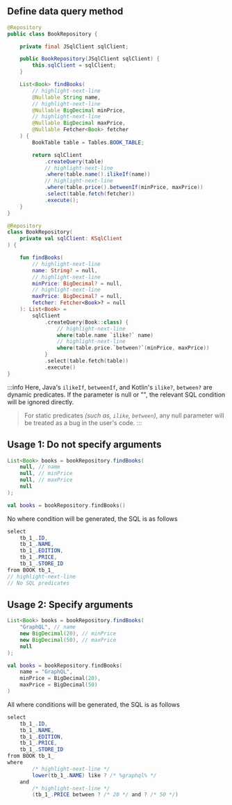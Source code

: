
## Define data query method

<Tabs groupId="language">
<TabItem value="java" label="Java">

```java title="BookRepository.java" 
@Repository
public class BookRepository {

    private final JSqlClient sqlClient;

    public BookRepository(JSqlClient sqlClient) {
        this.sqlClient = sqlClient;
    }

    List<Book> findBooks(
        // highlight-next-line
        @Nullable String name, 
        // highlight-next-line
        @Nullable BigDecimal minPrice,
        // highlight-next-line  
        @Nullable BigDecimal maxPrice, 
        @Nullable Fetcher<Book> fetcher
    ) {  
        BookTable table = Tables.BOOK_TABLE;

        return sqlClient
            .createQuery(table)
            // highlight-next-line
            .where(table.name().ilikeIf(name)) 
            // highlight-next-line
            .where(table.price().betweenIf(minPrice, maxPrice)) 
            .select(table.fetch(fetcher))
            .execute();
    }
}
```

</TabItem>
<TabItem value="kotlin" label="Kotlin">

```kotlin title="BookRepository.kt" 
@Repository  
class BookRepository(
    private val sqlClient: KSqlClient
) {

    fun findBooks( 
        // highlight-next-line
        name: String? = null,
        // highlight-next-line
        minPrice: BigDecimal? = null, 
        // highlight-next-line
        maxPrice: BigDecimal? = null,
        fetcher: Fetcher<Book>? = null
    ): List<Book> =  
        sqlClient  
            .createQuery(Book::class) {
                // highlight-next-line
                where(table.name `ilike?` name) 
                // highlight-next-line 
                where(table.price.`between?`(minPrice, maxPrice)) 
            }
            .select(table.fetch(table))
            .execute() 
}
```

</TabItem> 
</Tabs>

:::info
Here, Java's `ilikeIf`, `betweenIf`, and Kotlin's `ilike?`, `between?` are dynamic predicates. 
If the parameter is null or "", the relevant SQL condition will be ignored directly.

> For static predicates *(such as, `ilike`, `between`)*, any null parameter will be treated as a bug in the user's code.
:::

## Usage 1: Do not specify arguments

<Tabs groupId="language">
<TabItem value="java" label="Java">

```java
List<Book> books = bookRepository.findBooks(
    null, // name
    null, // minPrice
    null, // maxPrice
    null
);
```

</TabItem>
<TabItem value="kotlin" label="Kotlin">

```kotlin
val books = bookRepository.findBooks()
```

</TabItem>
</Tabs>

No where condition will be generated, the SQL is as follows

```csharp
select
    tb_1_.ID,
    tb_1_.NAME,
    tb_1_.EDITION,
    tb_1_.PRICE,
    tb_1_.STORE_ID
from BOOK tb_1_
// highlight-next-line
// No SQL predicates
```

## Usage 2: Specify arguments

<Tabs groupId="language">
<TabItem value="java" label="Java">

```java
List<Book> books = bookRepository.findBooks(
    "GraphQL", // name
    new BigDecimal(20), // minPrice
    new BigDecimal(50), // maxPrice
    null
);
```

</TabItem>
<TabItem value="kotlin" label="Kotlin">

```kotlin
val books = bookRepository.findBooks(
    name = "GraphQL",
    minPrice = BigDecimal(20),
    maxPrice = BigDecimal(50)
)
```

</TabItem>
</Tabs>

All where conditions will be generated, the SQL is as follows

```csharp
select
    tb_1_.ID,
    tb_1_.NAME,
    tb_1_.EDITION,
    tb_1_.PRICE,
    tb_1_.STORE_ID
from BOOK tb_1_
where
        /* highlight-next-line */
        lower(tb_1_.NAME) like ? /* %graphql% */
    and
        /* highlight-next-line */
        (tb_1_.PRICE between ? /* 20 */ and ? /* 50 */)
```
